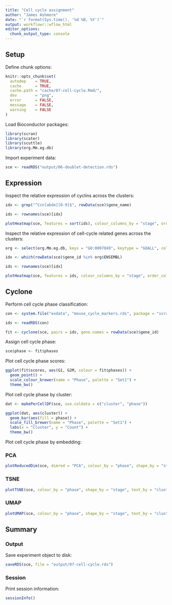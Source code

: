 ```yaml
---
title: "Cell cycle assignment"
author: "James Ashmore"
date: "`r format(Sys.time(), '%d %B, %Y')`"
output: workflowr::wflow_html
editor_options:
  chunk_output_type: console
---
```


## Setup

Define chunk options:

```r
knitr::opts_chunk$set(
  autodep    = TRUE,
  cache      = TRUE,
  cache.path = "cache/07-cell-cycle.Rmd/",
  dev        = "png",
  error      = FALSE,
  message    = FALSE,
  warning    = FALSE
)
```

Load Bioconductor packages:

```r
library(scran)
library(scater)
library(scuttle)
library(org.Mm.eg.db)
```

Import experiment data:

```r
sce <- readRDS("output/06-doublet-detection.rds")
```

## Expression

Inspect the relative expression of cyclins across the clusters:

```r
idx <- grep("^Ccn[abde][0-9]$", rowData(sce)$gene_name)

ids <- rownames(sce)[idx]

plotHeatmap(sce, features = sort(ids), colour_columns_by = "stage", order_columns_by = "cluster", cluster_rows = FALSE)
```

Inspect the relative expression of cell-cycle related genes across the clusters:

```r
org <- select(org.Mm.eg.db, keys = "GO:0007049", keytype = "GOALL", column = "ENSEMBL")

idx <- which(rowData(sce)$gene_id %in% org$ENSEMBL)

ids <- rownames(sce)[idx]

plotHeatmap(sce, features = ids, colour_columns_by = "stage", order_columns_by = "cluster", center = TRUE, symmetric = TRUE, show_rownames = FALSE)
```

## Cyclone {.tabset}

Perform cell cycle phase classification:

```r
con <- system.file("exdata", "mouse_cycle_markers.rds", package = "scran")

ids <- readRDS(con)

fit <- cyclone(sce, pairs = ids, gene.names = rowData(sce)$gene_id)
```

Assign cell cycle phase:

```r
sce$phase <- fit$phases
```

Plot cell cycle phase scores:

```r
ggplot(fit$scores, aes(G1, G2M, colour = fit$phases)) + 
  geom_point() + 
  scale_colour_brewer(name = "Phase", palette = "Set1") + 
  theme_bw()
```

Plot cell cycle phase by cluster:

```r
dat <- makePerCellDF(sce, use.coldata = c("cluster", "phase"))

ggplot(dat, aes(cluster)) + 
  geom_bar(aes(fill = phase)) + 
  scale_fill_brewer(name = "Phase", palette = "Set1") + 
  labs(x = "Cluster", y = "Count") + 
  theme_bw()
```

Plot cell cycle phase by embedding:

### PCA

```r
plotReducedDim(sce, dimred = "PCA", colour_by = "phase", shape_by = "stage", text_by = "cluster")
```

### TSNE

```r
plotTSNE(sce, colour_by = "phase", shape_by = "stage", text_by = "cluster")
```

### UMAP

```r
plotUMAP(sce, colour_by = "phase", shape_by = "stage", text_by = "cluster")
```

## Summary

### Output

Save experiment object to disk:

```r
saveRDS(sce, file = "output/07-cell-cycle.rds")
```

### Session

Print session information:

```r
sessionInfo()
```
